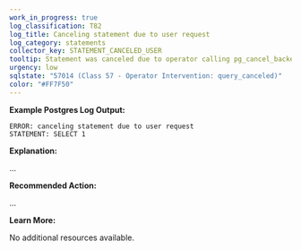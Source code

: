 ```yaml
---
work_in_progress: true
log_classification: T82
log_title: Canceling statement due to user request
log_category: statements
collector_key: STATEMENT_CANCELED_USER
tooltip: Statement was canceled due to operator calling pg_cancel_backend
urgency: low
sqlstate: "57014 (Class 57 - Operator Intervention: query_canceled)"
color: "#FF7F50"
---
```


**Example Postgres Log Output:**

```
ERROR: canceling statement due to user request
STATEMENT: SELECT 1
```

**Explanation:**

...

**Recommended Action:**

...

**Learn More:**

No additional resources available.

